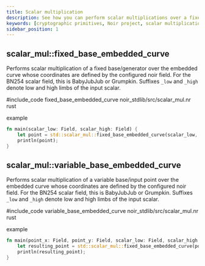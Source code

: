 ```yaml
---
title: Scalar multiplication
description: See how you can perform scalar multiplications over a fixed and variable bases in Noir
keywords: [cryptographic primitives, Noir project, scalar multiplication]
sidebar_position: 1
---
```



## scalar_mul::fixed_base_embedded_curve

Performs scalar multiplication of a fixed base/generator over the embedded curve whose coordinates are defined
by the configured noir field. For the BN254 scalar field, this is BabyJubJub or Grumpkin. Suffixes `_low` and
`_high` denote low and high limbs of the input scalar.

#include_code fixed_base_embedded_curve noir_stdlib/src/scalar_mul.nr rust

example

```rust
fn main(scalar_low: Field, scalar_high: Field) {
    let point = std::scalar_mul::fixed_base_embedded_curve(scalar_low, scalar_high);
    println(point);
}
```

## scalar_mul::variable_base_embedded_curve

Performs scalar multiplication of a variable base/input point over the embedded curve whose coordinates are defined
by the configured noir field. For the BN254 scalar field, this is BabyJubJub or Grumpkin. Suffixes `_low` and
`_high` denote low and high limbs of the input scalar.

#include_code variable_base_embedded_curve noir_stdlib/src/scalar_mul.nr rust

example

```rust
fn main(point_x: Field, point_y: Field, scalar_low: Field, scalar_high: Field) {
    let resulting_point = std::scalar_mul::fixed_base_embedded_curve(point_x, point_y, scalar_low, scalar_high);
    println(resulting_point);
}
```

<BlackBoxInfo />
